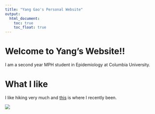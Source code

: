 ```yaml
---
title: "Yang Gao's Personal Website"
output: 
  html_document:
    toc: true
    toc_float: true
---
```


# Welcome to Yang's Website!!

I am a second year MPH student in Epidemiology at Columbia University. 

# What I like

I like hiking very much and [this](https://www.planetware.com/new-york/top-rated-things-to-do-in-cold-spring-us-ny-102.htm) is where I recently been.

![](image/autumnvibe.jpg) 



















